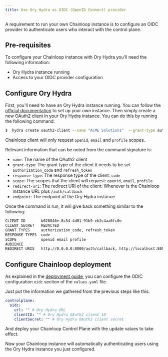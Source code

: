 ```yaml
---
title: Use Ory Hydra as OIDC (OpenID Connect) provider
---
```


A requirement to run your own Chainloop instance is to configure an OIDC provider to authenticate users who interact with the control plane.

## Pre-requisites

To configure your Chainloop instance with Ory Hydra you'll need the following information:

- Ory Hydra instance running
- Access to your OIDC provider configuration

## Configure Ory Hydra

First, you'll need to have an Ory Hydra instance running. You can follow the [official documentation](https://www.ory.sh/hydra/docs/) to set up your own instance.
Then simply create a new OAuth2 client in your Ory Hydra instance. You can do this by running the following command:

```bash
$  hydra create oauth2-client --name "ACME Solutions"  --grant-type authorization_code,refresh_token --response-type code  --scope openid,email,profile  --redirect-uri http://CHAINLOOP_INSTANCE_URL/auth/callback --endpoint https://ORY_HYDRA_URL
```

Chainloop client will only request `openid`, `email` and `profile` scopes.

Relevant information that can be noted from the command signature is:
- `name`: The name of the OAuth2 client
- `grant-type`: The grant type of the client it needs to be set `authorization_code` and `refresh_token`
- `response-type`: The response type of the client: `code`
- `scope`: The scopes that the client will request: `openid`, `email`, `profile`
- `redirect-uri`: The redirect URI of the client: Whenever is the Chainloop instance URL plus `/auth/callback`
- `endpoint`: The endpoint of the Ory Hydra instance

Once the command is run, it will give back something similar to the following:

```bash
CLIENT ID       b028840e-8c54-4d01-91b9-eb2c4aa6fc0e
CLIENT SECRET   REDACTED
GRANT TYPES     authorization_code, refresh_token
RESPONSE TYPES  code
SCOPE           openid email profile
AUDIENCE
REDIRECT URIS   http://0.0.0.0:8000/auth/callback, http://localhost:8000/auth/callback
```

## Configure Chainloop deployment

As explained in the [deployment guide](../k8s), you can configure the ODIC configuration `oidc` section of the `values.yaml` file.

Just put the information we gathered from the previous steps like this.

```yaml
controlplane:
  oidc:
    url: "" # Ory Hydra URL
    clientID: "" # Ory Hydra OAuth2 client ID
    clientSecret: "" # Ory Hydra OAuth2 client secret
```

And deploy your Chainloop Control Plane with the update values to take effect.

Now your Chainloop instance will automatically authenticating users using the Ory Hydra instance you just configured.

